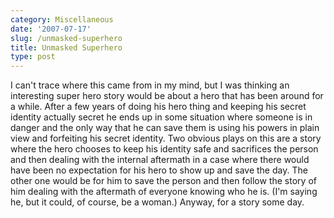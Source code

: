 ```yaml
---
category: Miscellaneous
date: '2007-07-17'
slug: /unmasked-superhero
title: Unmasked Superhero
type: post
---
```



I can't trace where this came from in my mind, but I was thinking
an interesting super hero story would be about a hero that has been
around for a while. After a few years of doing his hero thing and
keeping his secret identity actually secret he ends up in some
situation where someone is in danger and the only way that he can
save them is using his powers in plain view and forfeiting his
secret identity. Two obvious plays on this are a story where the
hero chooses to keep his identity safe and sacrifices the person
and then dealing with the internal aftermath in a case where there
would have been no expectation for his hero to show up and save the
day. The other one would be for him to save the person and then
follow the story of him dealing with the aftermath of everyone
knowing who he is. (I'm saying he, but it could, of course, be a
woman.) Anyway, for a story some day.